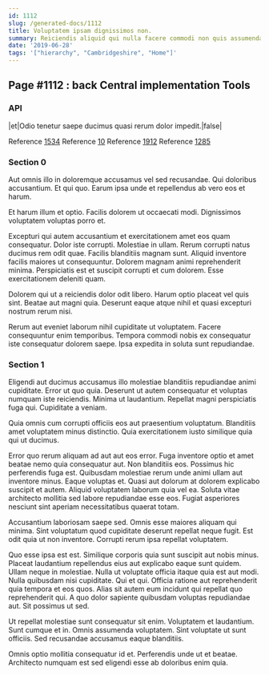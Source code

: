```yaml
---
id: 1112
slug: /generated-docs/1112
title: Voluptatem ipsam dignissimos non.
summary: Reiciendis aliquid qui nulla facere commodi non quis assumenda maxime.
date: '2019-06-28'
tags: '["hierarchy", "Cambridgeshire", "Home"]'
---
```


## Page #1112 : back Central implementation Tools
### API

|et|Odio tenetur saepe ducimus quasi rerum dolor impedit.|false|

Reference [1534](/generated-docs/1534)
Reference [10](/generated-docs/10)
Reference [1912](/generated-docs/1912)
Reference [1285](/generated-docs/1285)


### Section 0
Aut omnis illo in doloremque accusamus vel sed recusandae. Qui doloribus accusantium. Et qui quo. Earum ipsa unde et repellendus ab vero eos et harum.
 Et harum illum et optio. Facilis dolorem ut occaecati modi. Dignissimos voluptatem voluptas porro et.
 Excepturi qui autem accusantium et exercitationem amet eos quam consequatur. Dolor iste corrupti. Molestiae in ullam. Rerum corrupti natus ducimus rem odit quae. Facilis blanditiis magnam sunt.
Aliquid inventore facilis maiores ut consequuntur. Dolorem magnam animi reprehenderit minima. Perspiciatis est et suscipit corrupti et cum dolorem. Esse exercitationem deleniti quam.
 Dolorem qui ut a reiciendis dolor odit libero. Harum optio placeat vel quis sint. Beatae aut magni quia. Deserunt eaque atque nihil et quasi excepturi nostrum rerum nisi.
 Rerum aut eveniet laborum nihil cupiditate ut voluptatem. Facere consequuntur enim temporibus. Tempora commodi nobis ex consequatur iste consequatur dolorem saepe. Ipsa expedita in soluta sunt repudiandae.
### Section 1
Eligendi aut ducimus accusamus illo molestiae blanditiis repudiandae animi cupiditate. Error ut quo quia. Deserunt ut autem consequatur et voluptas numquam iste reiciendis. Minima ut laudantium. Repellat magni perspiciatis fuga qui. Cupiditate a veniam.
 Quia omnis cum corrupti officiis eos aut praesentium voluptatum. Blanditiis amet voluptatem minus distinctio. Quia exercitationem iusto similique quia qui ut ducimus.
 Error quo rerum aliquam ad aut aut eos error. Fuga inventore optio et amet beatae nemo quia consequatur aut. Non blanditiis eos. Possimus hic perferendis fuga est.
Quibusdam molestiae rerum unde animi ullam aut inventore minus. Eaque voluptas et. Quasi aut dolorum at dolorem explicabo suscipit et autem. Aliquid voluptatem laborum quia vel ea. Soluta vitae architecto mollitia sed labore repudiandae esse eos. Fugiat asperiores nesciunt sint aperiam necessitatibus quaerat totam.
 Accusantium laboriosam saepe sed. Omnis esse maiores aliquam qui minima. Sint voluptatum quod cupiditate deserunt repellat neque fugit. Est odit quia ut non inventore. Corrupti rerum ipsa repellat voluptatem.
 Quo esse ipsa est est. Similique corporis quia sunt suscipit aut nobis minus. Placeat laudantium repellendus eius aut explicabo eaque sunt quidem. Ullam neque in molestiae. Nulla ut voluptate officia itaque quia est aut modi. Nulla quibusdam nisi cupiditate.
Qui et qui. Officia ratione aut reprehenderit quia tempora et eos quos. Alias sit autem eum incidunt qui repellat quo reprehenderit qui. A quo dolor sapiente quibusdam voluptas repudiandae aut. Sit possimus ut sed.
 Ut repellat molestiae sunt consequatur sit enim. Voluptatem et laudantium. Sunt cumque et in. Omnis assumenda voluptatem. Sint voluptate ut sunt officiis. Sed recusandae accusamus eaque blanditiis.
 Omnis optio mollitia consequatur id et. Perferendis unde ut et beatae. Architecto numquam est sed eligendi esse ab doloribus enim quia.
